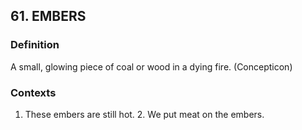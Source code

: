 ## 61. EMBERS
### Definition
A small, glowing piece of coal or wood in a dying fire. (Concepticon)

### Contexts
1. These embers are still hot. 2. We put meat on the embers.

